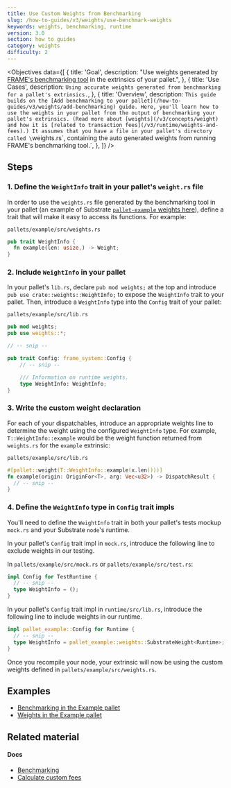 ```yaml
---
title: Use Custom Weights from Benchmarking
slug: /how-to-guides/v3/weights/use-benchmark-weights
keywords: weights, benchmarking, runtime
version: 3.0
section: how to guides
category: weights
difficulty: 2
---
```


<Objectives
  data={[
    {
      title: 'Goal',
      description:
        "Use weights generated by [FRAME's benchmarking tool](/rustdocs/latest/frame_benchmarking/macro.benchmarks.html) in the extrinsics of your pallet.",
    },
    {
      title: 'Use Cases',
      description: `Using accurate weights generated from benchmarking for a pallet's extrinsics.`,
    },
    {
      title: 'Overview',
      description: `This guide builds on the [Add benchmarking to your pallet](/how-to-guides/v3/weights/add-benchmarking)
        guide. Here, you'll learn how to use the weights in your pallet from the output of benchmarking your pallet's extrinsics.
        (Read more about
        [weights](/v3/concepts/weight) and how it is [related to transaction fees](/v3/runtime/weights-and-fees).)
        It assumes that you have a file in your pallet's directory called \`weights.rs\`, containing the auto generated 
        weights from running FRAME's benchmarking tool.`,
    },
  ]}
/>

## Steps

### 1. Define the `WeightInfo` trait in your pallet's `weight.rs` file

In order to use the `weights.rs` file generated by the benchmarking tool in your pallet (an example
of Substrate [`pallet-example` weights here](https://github.com/paritytech/substrate/blob/master/frame/example/src/weights.rs)),
define a trait that will make it easy to access its functions. For example:

`pallets/example/src/weights.rs`

```rust
pub trait WeightInfo {
  fn example(len: usize,) -> Weight;
}
```

### 2. Include `WeightInfo` in your pallet

In your pallet's `lib.rs`, declare `pub mod weights;` at the top and introduce
`pub use crate::weights::WeightInfo;` to expose the `WeightInfo` trait to your pallet. Then,
introduce a `WeightInfo` type into the `Config` trait of your pallet:

`pallets/example/src/lib.rs`

```rust
pub mod weights;
pub use weights::*;

// -- snip --

pub trait Config: frame_system::Config {
    // -- snip --

    /// Information on runtime weights.
    type WeightInfo: WeightInfo;
}
```

### 3. Write the custom weight declaration

For each of your dispatchables, introduce an appropriate weights line to determine the weight using the
configured `WeightInfo` type. For example, `T::WeightInfo::example` would be the weight function
returned from `weights.rs` for the `example` extrinsic:

`pallets/example/src/lib.rs`

```rust
#[pallet::weight(T::WeightInfo::example(x.len()))]
fn example(origin: OriginFor<T>, arg: Vec<u32>) -> DispatchResult {
  // -- snip --
}
```

### 4. Define the `WeightInfo` type in `Config` trait impls

You'll need to define the `WeightInfo` trait in both your pallet's tests mockup `mock.rs`
and your Substrate `node`'s runtime.

In your pallet's `Config` trait impl in `mock.rs`, introduce the following line to exclude weights
in our testing.

In `pallets/example/src/mock.rs` or `pallets/example/src/test.rs`:

```rust
impl Config for TestRuntime {
  // -- snip --
  type WeightInfo = ();
}
```

In your pallet's `Config` trait impl in `runtime/src/lib.rs`, introduce the following line to
include weights in our runtime.

```rust
impl pallet_example::Config for Runtime {
  // -- snip --
  type WeightInfo = pallet_example::weights::SubstrateWeight<Runtime>;
}
```

Once you recompile your node, your extrinsic will now be using the custom weights defined in
`pallets/example/src/weights.rs`.

## Examples

- [Benchmarking in the Example pallet](https://github.com/paritytech/substrate/blob/master/frame/example/src/benchmarking.rs)
- [Weights in the Example pallet](https://github.com/paritytech/substrate/blob/master/frame/example/src/weights.rs)

## Related material

#### Docs

- [Benchmarking](/v3/runtime/benchmarking)
- [Calculate custom fees](/how-to-guides/v3/weights/calculate-fees)
